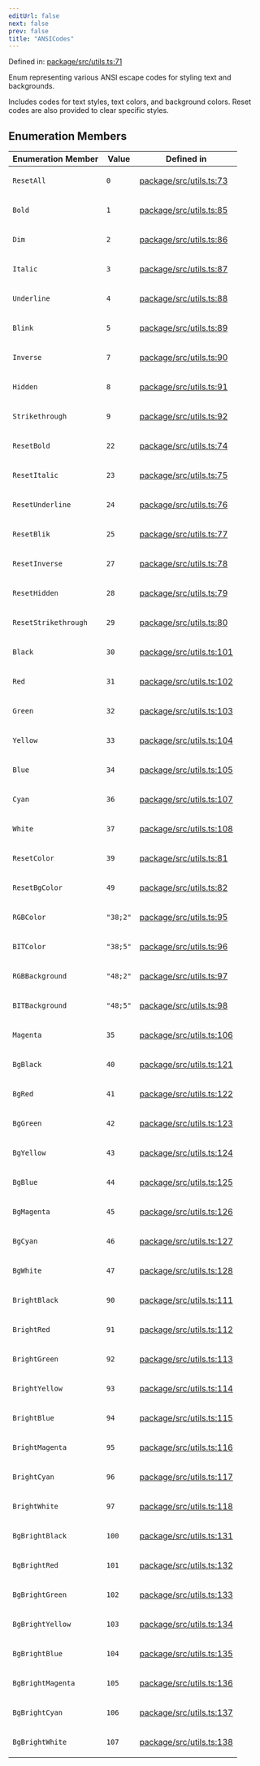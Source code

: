 ```yaml
---
editUrl: false
next: false
prev: false
title: "ANSICodes"
---
```


Defined in: [package/src/utils.ts:71](https://github.com/KingsBeCattz/ezdd/blob/0f600ba185b426f1ed870030a52eb2b1640838c6/package/src/utils.ts#L71)

Enum representing various ANSI escape codes for styling text and backgrounds.

Includes codes for text styles, text colors, and background colors.
Reset codes are also provided to clear specific styles.

## Enumeration Members

<table>
<thead>
<tr>
<th>Enumeration Member</th>
<th>Value</th>
<th>Defined in</th>
</tr>
</thead>
<tbody>
<tr>
<td>

<a id="resetall"></a> `ResetAll`

</td>
<td>

`0`

</td>
<td>

[package/src/utils.ts:73](https://github.com/KingsBeCattz/ezdd/blob/0f600ba185b426f1ed870030a52eb2b1640838c6/package/src/utils.ts#L73)

</td>
</tr>
<tr>
<td>

<a id="bold"></a> `Bold`

</td>
<td>

`1`

</td>
<td>

[package/src/utils.ts:85](https://github.com/KingsBeCattz/ezdd/blob/0f600ba185b426f1ed870030a52eb2b1640838c6/package/src/utils.ts#L85)

</td>
</tr>
<tr>
<td>

<a id="dim"></a> `Dim`

</td>
<td>

`2`

</td>
<td>

[package/src/utils.ts:86](https://github.com/KingsBeCattz/ezdd/blob/0f600ba185b426f1ed870030a52eb2b1640838c6/package/src/utils.ts#L86)

</td>
</tr>
<tr>
<td>

<a id="italic"></a> `Italic`

</td>
<td>

`3`

</td>
<td>

[package/src/utils.ts:87](https://github.com/KingsBeCattz/ezdd/blob/0f600ba185b426f1ed870030a52eb2b1640838c6/package/src/utils.ts#L87)

</td>
</tr>
<tr>
<td>

<a id="underline"></a> `Underline`

</td>
<td>

`4`

</td>
<td>

[package/src/utils.ts:88](https://github.com/KingsBeCattz/ezdd/blob/0f600ba185b426f1ed870030a52eb2b1640838c6/package/src/utils.ts#L88)

</td>
</tr>
<tr>
<td>

<a id="blink"></a> `Blink`

</td>
<td>

`5`

</td>
<td>

[package/src/utils.ts:89](https://github.com/KingsBeCattz/ezdd/blob/0f600ba185b426f1ed870030a52eb2b1640838c6/package/src/utils.ts#L89)

</td>
</tr>
<tr>
<td>

<a id="inverse"></a> `Inverse`

</td>
<td>

`7`

</td>
<td>

[package/src/utils.ts:90](https://github.com/KingsBeCattz/ezdd/blob/0f600ba185b426f1ed870030a52eb2b1640838c6/package/src/utils.ts#L90)

</td>
</tr>
<tr>
<td>

<a id="hidden"></a> `Hidden`

</td>
<td>

`8`

</td>
<td>

[package/src/utils.ts:91](https://github.com/KingsBeCattz/ezdd/blob/0f600ba185b426f1ed870030a52eb2b1640838c6/package/src/utils.ts#L91)

</td>
</tr>
<tr>
<td>

<a id="strikethrough"></a> `Strikethrough`

</td>
<td>

`9`

</td>
<td>

[package/src/utils.ts:92](https://github.com/KingsBeCattz/ezdd/blob/0f600ba185b426f1ed870030a52eb2b1640838c6/package/src/utils.ts#L92)

</td>
</tr>
<tr>
<td>

<a id="resetbold"></a> `ResetBold`

</td>
<td>

`22`

</td>
<td>

[package/src/utils.ts:74](https://github.com/KingsBeCattz/ezdd/blob/0f600ba185b426f1ed870030a52eb2b1640838c6/package/src/utils.ts#L74)

</td>
</tr>
<tr>
<td>

<a id="resetitalic"></a> `ResetItalic`

</td>
<td>

`23`

</td>
<td>

[package/src/utils.ts:75](https://github.com/KingsBeCattz/ezdd/blob/0f600ba185b426f1ed870030a52eb2b1640838c6/package/src/utils.ts#L75)

</td>
</tr>
<tr>
<td>

<a id="resetunderline"></a> `ResetUnderline`

</td>
<td>

`24`

</td>
<td>

[package/src/utils.ts:76](https://github.com/KingsBeCattz/ezdd/blob/0f600ba185b426f1ed870030a52eb2b1640838c6/package/src/utils.ts#L76)

</td>
</tr>
<tr>
<td>

<a id="resetblik"></a> `ResetBlik`

</td>
<td>

`25`

</td>
<td>

[package/src/utils.ts:77](https://github.com/KingsBeCattz/ezdd/blob/0f600ba185b426f1ed870030a52eb2b1640838c6/package/src/utils.ts#L77)

</td>
</tr>
<tr>
<td>

<a id="resetinverse"></a> `ResetInverse`

</td>
<td>

`27`

</td>
<td>

[package/src/utils.ts:78](https://github.com/KingsBeCattz/ezdd/blob/0f600ba185b426f1ed870030a52eb2b1640838c6/package/src/utils.ts#L78)

</td>
</tr>
<tr>
<td>

<a id="resethidden"></a> `ResetHidden`

</td>
<td>

`28`

</td>
<td>

[package/src/utils.ts:79](https://github.com/KingsBeCattz/ezdd/blob/0f600ba185b426f1ed870030a52eb2b1640838c6/package/src/utils.ts#L79)

</td>
</tr>
<tr>
<td>

<a id="resetstrikethrough"></a> `ResetStrikethrough`

</td>
<td>

`29`

</td>
<td>

[package/src/utils.ts:80](https://github.com/KingsBeCattz/ezdd/blob/0f600ba185b426f1ed870030a52eb2b1640838c6/package/src/utils.ts#L80)

</td>
</tr>
<tr>
<td>

<a id="black"></a> `Black`

</td>
<td>

`30`

</td>
<td>

[package/src/utils.ts:101](https://github.com/KingsBeCattz/ezdd/blob/0f600ba185b426f1ed870030a52eb2b1640838c6/package/src/utils.ts#L101)

</td>
</tr>
<tr>
<td>

<a id="red"></a> `Red`

</td>
<td>

`31`

</td>
<td>

[package/src/utils.ts:102](https://github.com/KingsBeCattz/ezdd/blob/0f600ba185b426f1ed870030a52eb2b1640838c6/package/src/utils.ts#L102)

</td>
</tr>
<tr>
<td>

<a id="green"></a> `Green`

</td>
<td>

`32`

</td>
<td>

[package/src/utils.ts:103](https://github.com/KingsBeCattz/ezdd/blob/0f600ba185b426f1ed870030a52eb2b1640838c6/package/src/utils.ts#L103)

</td>
</tr>
<tr>
<td>

<a id="yellow"></a> `Yellow`

</td>
<td>

`33`

</td>
<td>

[package/src/utils.ts:104](https://github.com/KingsBeCattz/ezdd/blob/0f600ba185b426f1ed870030a52eb2b1640838c6/package/src/utils.ts#L104)

</td>
</tr>
<tr>
<td>

<a id="blue"></a> `Blue`

</td>
<td>

`34`

</td>
<td>

[package/src/utils.ts:105](https://github.com/KingsBeCattz/ezdd/blob/0f600ba185b426f1ed870030a52eb2b1640838c6/package/src/utils.ts#L105)

</td>
</tr>
<tr>
<td>

<a id="cyan"></a> `Cyan`

</td>
<td>

`36`

</td>
<td>

[package/src/utils.ts:107](https://github.com/KingsBeCattz/ezdd/blob/0f600ba185b426f1ed870030a52eb2b1640838c6/package/src/utils.ts#L107)

</td>
</tr>
<tr>
<td>

<a id="white"></a> `White`

</td>
<td>

`37`

</td>
<td>

[package/src/utils.ts:108](https://github.com/KingsBeCattz/ezdd/blob/0f600ba185b426f1ed870030a52eb2b1640838c6/package/src/utils.ts#L108)

</td>
</tr>
<tr>
<td>

<a id="resetcolor"></a> `ResetColor`

</td>
<td>

`39`

</td>
<td>

[package/src/utils.ts:81](https://github.com/KingsBeCattz/ezdd/blob/0f600ba185b426f1ed870030a52eb2b1640838c6/package/src/utils.ts#L81)

</td>
</tr>
<tr>
<td>

<a id="resetbgcolor"></a> `ResetBgColor`

</td>
<td>

`49`

</td>
<td>

[package/src/utils.ts:82](https://github.com/KingsBeCattz/ezdd/blob/0f600ba185b426f1ed870030a52eb2b1640838c6/package/src/utils.ts#L82)

</td>
</tr>
<tr>
<td>

<a id="rgbcolor"></a> `RGBColor`

</td>
<td>

`"38;2"`

</td>
<td>

[package/src/utils.ts:95](https://github.com/KingsBeCattz/ezdd/blob/0f600ba185b426f1ed870030a52eb2b1640838c6/package/src/utils.ts#L95)

</td>
</tr>
<tr>
<td>

<a id="bitcolor"></a> `BITColor`

</td>
<td>

`"38;5"`

</td>
<td>

[package/src/utils.ts:96](https://github.com/KingsBeCattz/ezdd/blob/0f600ba185b426f1ed870030a52eb2b1640838c6/package/src/utils.ts#L96)

</td>
</tr>
<tr>
<td>

<a id="rgbbackground"></a> `RGBBackground`

</td>
<td>

`"48;2"`

</td>
<td>

[package/src/utils.ts:97](https://github.com/KingsBeCattz/ezdd/blob/0f600ba185b426f1ed870030a52eb2b1640838c6/package/src/utils.ts#L97)

</td>
</tr>
<tr>
<td>

<a id="bitbackground"></a> `BITBackground`

</td>
<td>

`"48;5"`

</td>
<td>

[package/src/utils.ts:98](https://github.com/KingsBeCattz/ezdd/blob/0f600ba185b426f1ed870030a52eb2b1640838c6/package/src/utils.ts#L98)

</td>
</tr>
<tr>
<td>

<a id="magenta"></a> `Magenta`

</td>
<td>

`35`

</td>
<td>

[package/src/utils.ts:106](https://github.com/KingsBeCattz/ezdd/blob/0f600ba185b426f1ed870030a52eb2b1640838c6/package/src/utils.ts#L106)

</td>
</tr>
<tr>
<td>

<a id="bgblack"></a> `BgBlack`

</td>
<td>

`40`

</td>
<td>

[package/src/utils.ts:121](https://github.com/KingsBeCattz/ezdd/blob/0f600ba185b426f1ed870030a52eb2b1640838c6/package/src/utils.ts#L121)

</td>
</tr>
<tr>
<td>

<a id="bgred"></a> `BgRed`

</td>
<td>

`41`

</td>
<td>

[package/src/utils.ts:122](https://github.com/KingsBeCattz/ezdd/blob/0f600ba185b426f1ed870030a52eb2b1640838c6/package/src/utils.ts#L122)

</td>
</tr>
<tr>
<td>

<a id="bggreen"></a> `BgGreen`

</td>
<td>

`42`

</td>
<td>

[package/src/utils.ts:123](https://github.com/KingsBeCattz/ezdd/blob/0f600ba185b426f1ed870030a52eb2b1640838c6/package/src/utils.ts#L123)

</td>
</tr>
<tr>
<td>

<a id="bgyellow"></a> `BgYellow`

</td>
<td>

`43`

</td>
<td>

[package/src/utils.ts:124](https://github.com/KingsBeCattz/ezdd/blob/0f600ba185b426f1ed870030a52eb2b1640838c6/package/src/utils.ts#L124)

</td>
</tr>
<tr>
<td>

<a id="bgblue"></a> `BgBlue`

</td>
<td>

`44`

</td>
<td>

[package/src/utils.ts:125](https://github.com/KingsBeCattz/ezdd/blob/0f600ba185b426f1ed870030a52eb2b1640838c6/package/src/utils.ts#L125)

</td>
</tr>
<tr>
<td>

<a id="bgmagenta"></a> `BgMagenta`

</td>
<td>

`45`

</td>
<td>

[package/src/utils.ts:126](https://github.com/KingsBeCattz/ezdd/blob/0f600ba185b426f1ed870030a52eb2b1640838c6/package/src/utils.ts#L126)

</td>
</tr>
<tr>
<td>

<a id="bgcyan"></a> `BgCyan`

</td>
<td>

`46`

</td>
<td>

[package/src/utils.ts:127](https://github.com/KingsBeCattz/ezdd/blob/0f600ba185b426f1ed870030a52eb2b1640838c6/package/src/utils.ts#L127)

</td>
</tr>
<tr>
<td>

<a id="bgwhite"></a> `BgWhite`

</td>
<td>

`47`

</td>
<td>

[package/src/utils.ts:128](https://github.com/KingsBeCattz/ezdd/blob/0f600ba185b426f1ed870030a52eb2b1640838c6/package/src/utils.ts#L128)

</td>
</tr>
<tr>
<td>

<a id="brightblack"></a> `BrightBlack`

</td>
<td>

`90`

</td>
<td>

[package/src/utils.ts:111](https://github.com/KingsBeCattz/ezdd/blob/0f600ba185b426f1ed870030a52eb2b1640838c6/package/src/utils.ts#L111)

</td>
</tr>
<tr>
<td>

<a id="brightred"></a> `BrightRed`

</td>
<td>

`91`

</td>
<td>

[package/src/utils.ts:112](https://github.com/KingsBeCattz/ezdd/blob/0f600ba185b426f1ed870030a52eb2b1640838c6/package/src/utils.ts#L112)

</td>
</tr>
<tr>
<td>

<a id="brightgreen"></a> `BrightGreen`

</td>
<td>

`92`

</td>
<td>

[package/src/utils.ts:113](https://github.com/KingsBeCattz/ezdd/blob/0f600ba185b426f1ed870030a52eb2b1640838c6/package/src/utils.ts#L113)

</td>
</tr>
<tr>
<td>

<a id="brightyellow"></a> `BrightYellow`

</td>
<td>

`93`

</td>
<td>

[package/src/utils.ts:114](https://github.com/KingsBeCattz/ezdd/blob/0f600ba185b426f1ed870030a52eb2b1640838c6/package/src/utils.ts#L114)

</td>
</tr>
<tr>
<td>

<a id="brightblue"></a> `BrightBlue`

</td>
<td>

`94`

</td>
<td>

[package/src/utils.ts:115](https://github.com/KingsBeCattz/ezdd/blob/0f600ba185b426f1ed870030a52eb2b1640838c6/package/src/utils.ts#L115)

</td>
</tr>
<tr>
<td>

<a id="brightmagenta"></a> `BrightMagenta`

</td>
<td>

`95`

</td>
<td>

[package/src/utils.ts:116](https://github.com/KingsBeCattz/ezdd/blob/0f600ba185b426f1ed870030a52eb2b1640838c6/package/src/utils.ts#L116)

</td>
</tr>
<tr>
<td>

<a id="brightcyan"></a> `BrightCyan`

</td>
<td>

`96`

</td>
<td>

[package/src/utils.ts:117](https://github.com/KingsBeCattz/ezdd/blob/0f600ba185b426f1ed870030a52eb2b1640838c6/package/src/utils.ts#L117)

</td>
</tr>
<tr>
<td>

<a id="brightwhite"></a> `BrightWhite`

</td>
<td>

`97`

</td>
<td>

[package/src/utils.ts:118](https://github.com/KingsBeCattz/ezdd/blob/0f600ba185b426f1ed870030a52eb2b1640838c6/package/src/utils.ts#L118)

</td>
</tr>
<tr>
<td>

<a id="bgbrightblack"></a> `BgBrightBlack`

</td>
<td>

`100`

</td>
<td>

[package/src/utils.ts:131](https://github.com/KingsBeCattz/ezdd/blob/0f600ba185b426f1ed870030a52eb2b1640838c6/package/src/utils.ts#L131)

</td>
</tr>
<tr>
<td>

<a id="bgbrightred"></a> `BgBrightRed`

</td>
<td>

`101`

</td>
<td>

[package/src/utils.ts:132](https://github.com/KingsBeCattz/ezdd/blob/0f600ba185b426f1ed870030a52eb2b1640838c6/package/src/utils.ts#L132)

</td>
</tr>
<tr>
<td>

<a id="bgbrightgreen"></a> `BgBrightGreen`

</td>
<td>

`102`

</td>
<td>

[package/src/utils.ts:133](https://github.com/KingsBeCattz/ezdd/blob/0f600ba185b426f1ed870030a52eb2b1640838c6/package/src/utils.ts#L133)

</td>
</tr>
<tr>
<td>

<a id="bgbrightyellow"></a> `BgBrightYellow`

</td>
<td>

`103`

</td>
<td>

[package/src/utils.ts:134](https://github.com/KingsBeCattz/ezdd/blob/0f600ba185b426f1ed870030a52eb2b1640838c6/package/src/utils.ts#L134)

</td>
</tr>
<tr>
<td>

<a id="bgbrightblue"></a> `BgBrightBlue`

</td>
<td>

`104`

</td>
<td>

[package/src/utils.ts:135](https://github.com/KingsBeCattz/ezdd/blob/0f600ba185b426f1ed870030a52eb2b1640838c6/package/src/utils.ts#L135)

</td>
</tr>
<tr>
<td>

<a id="bgbrightmagenta"></a> `BgBrightMagenta`

</td>
<td>

`105`

</td>
<td>

[package/src/utils.ts:136](https://github.com/KingsBeCattz/ezdd/blob/0f600ba185b426f1ed870030a52eb2b1640838c6/package/src/utils.ts#L136)

</td>
</tr>
<tr>
<td>

<a id="bgbrightcyan"></a> `BgBrightCyan`

</td>
<td>

`106`

</td>
<td>

[package/src/utils.ts:137](https://github.com/KingsBeCattz/ezdd/blob/0f600ba185b426f1ed870030a52eb2b1640838c6/package/src/utils.ts#L137)

</td>
</tr>
<tr>
<td>

<a id="bgbrightwhite"></a> `BgBrightWhite`

</td>
<td>

`107`

</td>
<td>

[package/src/utils.ts:138](https://github.com/KingsBeCattz/ezdd/blob/0f600ba185b426f1ed870030a52eb2b1640838c6/package/src/utils.ts#L138)

</td>
</tr>
</tbody>
</table>
